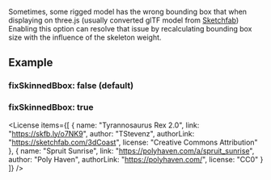 
<OptionDescriptor type="boolean" defaultVal="false" />

Sometimes, some rigged model has the wrong bounding box that when displaying on three.js (usually converted glTF model from [Sketchfab](https://sketchfab.com/))
Enabling this option can resolve that issue by recalculating bounding box size with the influence of the skeleton weight.

## Example
### fixSkinnedBbox: false (default)
<View3D
  src="/egjs-view3d/model/meshopt/trex.glb"
  envmap="/egjs-view3d/texture/spruit_sunrise_1k.hdr"
  fixSkinnedBbox={false}
  showBbox
  showExampleCode />

### fixSkinnedBbox: true
<View3D
  src="/egjs-view3d/model/meshopt/trex.glb"
  envmap="/egjs-view3d/texture/spruit_sunrise_1k.hdr"
  fixSkinnedBbox={true}
  showBbox
  showExampleCode />

<License items={[
  {
    name: "Tyrannosaurus Rex 2.0",
    link: "https://skfb.ly/o7NK9",
    author: "TStevenz",
    authorLink: "https://sketchfab.com/3dCoast",
    license: "Creative Commons Attribution"
  },
  {
    name: "Spruit Sunrise",
    link: "https://polyhaven.com/a/spruit_sunrise",
    author: "Poly Haven",
    authorLink: "https://polyhaven.com/",
    license: "CC0"
  }
]} />
